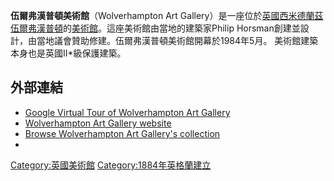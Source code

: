 {{infobox Museum
| name  = Wolverhampton Art Gallery
| image =|250px
| established = 1884
| collection = 20,000件
| location = [[英格蘭|英格蘭]][[伍爾弗漢普頓|伍爾弗漢普頓]]Lichfield Street
| visitors = 158,658 (2008)
| website = [http://www.wolverhamptonart.org.uk/ www.wolverhamptonart.org.uk]}}

'''伍爾弗漢普頓美術館'''（Wolverhampton Art Gallery）是一座位於[[英國|英國]][[西米德蘭茲|西米德蘭茲]][[伍爾弗漢普頓|伍爾弗漢普頓]]的[[美術館|美術館]]。這座美術館由當地的建築家Philip Horsman創建並設計，由當地議會贊助修建。伍爾弗漢普頓美術館開幕於1984年5月。 美術館建築本身也是英國II*級保護建築。
==外部連結==
*[https://archive.is/20130505114434/http://virtualwolverhampton.co.uk/item/wolverhampton-art-gallery/ Google Virtual Tour of Wolverhampton Art Gallery ]
*[http://www.wolverhamptonart.org.uk/wolves Wolverhampton Art Gallery website] {{Wayback|url=http://www.wolverhamptonart.org.uk/wolves |date=20120803200905 }}
*[http://www.wolverhamptonart.org.uk/collections Browse Wolverhampton Art Gallery's collection] {{Wayback|url=http://www.wolverhamptonart.org.uk/collections |date=20201107020549 }}
*{{Images of England|num=378455}}
{{coord|52.586827|-2.127037|region:GB|display=title}}
[[Category:英國美術館|Category:英國美術館]]
[[Category:1884年英格蘭建立|Category:1884年英格蘭建立]]